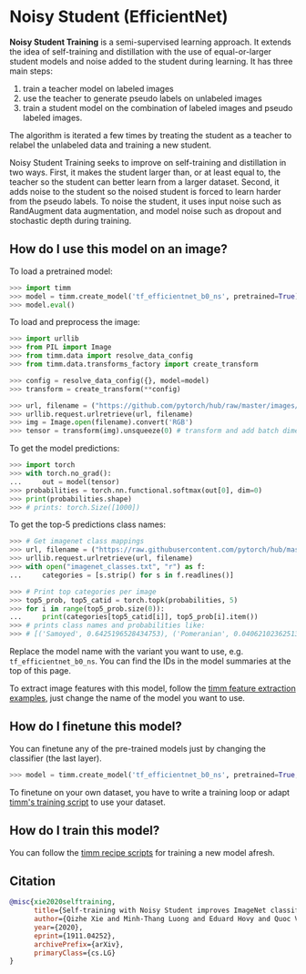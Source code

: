 # Noisy Student (EfficientNet)

**Noisy Student Training** is a semi-supervised learning approach. It extends the idea of self-training
and distillation with the use of equal-or-larger student models and noise added to the student during learning. It has three main steps: 

1. train a teacher model on labeled images
2. use the teacher to generate pseudo labels on unlabeled images
3. train a student model on the combination of labeled images and pseudo labeled images. 

The algorithm is iterated a few times by treating the student as a teacher to relabel the unlabeled data and training a new student.

Noisy Student Training seeks to improve on self-training and distillation in two ways. First, it makes the student larger than, or at least equal to, the teacher so the student can better learn from a larger dataset. Second, it adds noise to the student so the noised student is forced to learn harder from the pseudo labels. To noise the student, it uses input noise such as RandAugment data augmentation, and model noise such as dropout and stochastic depth during training.

## How do I use this model on an image?

To load a pretrained model:

```py
>>> import timm
>>> model = timm.create_model('tf_efficientnet_b0_ns', pretrained=True)
>>> model.eval()
```

To load and preprocess the image:

```py 
>>> import urllib
>>> from PIL import Image
>>> from timm.data import resolve_data_config
>>> from timm.data.transforms_factory import create_transform

>>> config = resolve_data_config({}, model=model)
>>> transform = create_transform(**config)

>>> url, filename = ("https://github.com/pytorch/hub/raw/master/images/dog.jpg", "dog.jpg")
>>> urllib.request.urlretrieve(url, filename)
>>> img = Image.open(filename).convert('RGB')
>>> tensor = transform(img).unsqueeze(0) # transform and add batch dimension
```

To get the model predictions:

```py
>>> import torch
>>> with torch.no_grad():
...     out = model(tensor)
>>> probabilities = torch.nn.functional.softmax(out[0], dim=0)
>>> print(probabilities.shape)
>>> # prints: torch.Size([1000])
```

To get the top-5 predictions class names:

```py
>>> # Get imagenet class mappings
>>> url, filename = ("https://raw.githubusercontent.com/pytorch/hub/master/imagenet_classes.txt", "imagenet_classes.txt")
>>> urllib.request.urlretrieve(url, filename) 
>>> with open("imagenet_classes.txt", "r") as f:
...     categories = [s.strip() for s in f.readlines()]

>>> # Print top categories per image
>>> top5_prob, top5_catid = torch.topk(probabilities, 5)
>>> for i in range(top5_prob.size(0)):
...     print(categories[top5_catid[i]], top5_prob[i].item())
>>> # prints class names and probabilities like:
>>> # [('Samoyed', 0.6425196528434753), ('Pomeranian', 0.04062102362513542), ('keeshond', 0.03186424449086189), ('white wolf', 0.01739676296710968), ('Eskimo dog', 0.011717947199940681)]
```

Replace the model name with the variant you want to use, e.g. `tf_efficientnet_b0_ns`. You can find the IDs in the model summaries at the top of this page.

To extract image features with this model, follow the [timm feature extraction examples](../feature_extraction), just change the name of the model you want to use.

## How do I finetune this model?

You can finetune any of the pre-trained models just by changing the classifier (the last layer).

```py
>>> model = timm.create_model('tf_efficientnet_b0_ns', pretrained=True, num_classes=NUM_FINETUNE_CLASSES)
```
To finetune on your own dataset, you have to write a training loop or adapt [timm's training
script](https://github.com/rwightman/pytorch-image-models/blob/master/train.py) to use your dataset.

## How do I train this model?

You can follow the [timm recipe scripts](../scripts) for training a new model afresh.

## Citation

```BibTeX
@misc{xie2020selftraining,
      title={Self-training with Noisy Student improves ImageNet classification}, 
      author={Qizhe Xie and Minh-Thang Luong and Eduard Hovy and Quoc V. Le},
      year={2020},
      eprint={1911.04252},
      archivePrefix={arXiv},
      primaryClass={cs.LG}
}
```

<!--
Type: model-index
Collections:
- Name: Noisy Student
  Paper:
    Title: Self-training with Noisy Student improves ImageNet classification
    URL: https://paperswithcode.com/paper/self-training-with-noisy-student-improves
Models:
- Name: tf_efficientnet_b0_ns
  In Collection: Noisy Student
  Metadata:
    FLOPs: 488688572
    Parameters: 5290000
    File Size: 21386709
    Architecture:
    - 1x1 Convolution
    - Average Pooling
    - Batch Normalization
    - Convolution
    - Dense Connections
    - Dropout
    - Inverted Residual Block
    - Squeeze-and-Excitation Block
    - Swish
    Tasks:
    - Image Classification
    Training Techniques:
    - AutoAugment
    - FixRes
    - Label Smoothing
    - Noisy Student
    - RMSProp
    - RandAugment
    - Weight Decay
    Training Data:
    - ImageNet
    - JFT-300M
    Training Resources: Cloud TPU v3 Pod
    ID: tf_efficientnet_b0_ns
    LR: 0.128
    Epochs: 700
    Dropout: 0.5
    Crop Pct: '0.875'
    Momentum: 0.9
    Batch Size: 2048
    Image Size: '224'
    Weight Decay: 1.0e-05
    Interpolation: bicubic
    RMSProp Decay: 0.9
    Label Smoothing: 0.1
    BatchNorm Momentum: 0.99
    Stochastic Depth Survival: 0.8
  Code: https://github.com/rwightman/pytorch-image-models/blob/9a25fdf3ad0414b4d66da443fe60ae0aa14edc84/timm/models/efficientnet.py#L1427
  Weights: https://github.com/rwightman/pytorch-image-models/releases/download/v0.1-weights/tf_efficientnet_b0_ns-c0e6a31c.pth
  Results:
  - Task: Image Classification
    Dataset: ImageNet
    Metrics:
      Top 1 Accuracy: 78.66%
      Top 5 Accuracy: 94.37%
- Name: tf_efficientnet_b1_ns
  In Collection: Noisy Student
  Metadata:
    FLOPs: 883633200
    Parameters: 7790000
    File Size: 31516408
    Architecture:
    - 1x1 Convolution
    - Average Pooling
    - Batch Normalization
    - Convolution
    - Dense Connections
    - Dropout
    - Inverted Residual Block
    - Squeeze-and-Excitation Block
    - Swish
    Tasks:
    - Image Classification
    Training Techniques:
    - AutoAugment
    - FixRes
    - Label Smoothing
    - Noisy Student
    - RMSProp
    - RandAugment
    - Weight Decay
    Training Data:
    - ImageNet
    - JFT-300M
    Training Resources: Cloud TPU v3 Pod
    ID: tf_efficientnet_b1_ns
    LR: 0.128
    Epochs: 700
    Dropout: 0.5
    Crop Pct: '0.882'
    Momentum: 0.9
    Batch Size: 2048
    Image Size: '240'
    Weight Decay: 1.0e-05
    Interpolation: bicubic
    RMSProp Decay: 0.9
    Label Smoothing: 0.1
    BatchNorm Momentum: 0.99
    Stochastic Depth Survival: 0.8
  Code: https://github.com/rwightman/pytorch-image-models/blob/9a25fdf3ad0414b4d66da443fe60ae0aa14edc84/timm/models/efficientnet.py#L1437
  Weights: https://github.com/rwightman/pytorch-image-models/releases/download/v0.1-weights/tf_efficientnet_b1_ns-99dd0c41.pth
  Results:
  - Task: Image Classification
    Dataset: ImageNet
    Metrics:
      Top 1 Accuracy: 81.39%
      Top 5 Accuracy: 95.74%
- Name: tf_efficientnet_b2_ns
  In Collection: Noisy Student
  Metadata:
    FLOPs: 1234321170
    Parameters: 9110000
    File Size: 36801803
    Architecture:
    - 1x1 Convolution
    - Average Pooling
    - Batch Normalization
    - Convolution
    - Dense Connections
    - Dropout
    - Inverted Residual Block
    - Squeeze-and-Excitation Block
    - Swish
    Tasks:
    - Image Classification
    Training Techniques:
    - AutoAugment
    - FixRes
    - Label Smoothing
    - Noisy Student
    - RMSProp
    - RandAugment
    - Weight Decay
    Training Data:
    - ImageNet
    - JFT-300M
    Training Resources: Cloud TPU v3 Pod
    ID: tf_efficientnet_b2_ns
    LR: 0.128
    Epochs: 700
    Dropout: 0.5
    Crop Pct: '0.89'
    Momentum: 0.9
    Batch Size: 2048
    Image Size: '260'
    Weight Decay: 1.0e-05
    Interpolation: bicubic
    RMSProp Decay: 0.9
    Label Smoothing: 0.1
    BatchNorm Momentum: 0.99
    Stochastic Depth Survival: 0.8
  Code: https://github.com/rwightman/pytorch-image-models/blob/9a25fdf3ad0414b4d66da443fe60ae0aa14edc84/timm/models/efficientnet.py#L1447
  Weights: https://github.com/rwightman/pytorch-image-models/releases/download/v0.1-weights/tf_efficientnet_b2_ns-00306e48.pth
  Results:
  - Task: Image Classification
    Dataset: ImageNet
    Metrics:
      Top 1 Accuracy: 82.39%
      Top 5 Accuracy: 96.24%
- Name: tf_efficientnet_b3_ns
  In Collection: Noisy Student
  Metadata:
    FLOPs: 2275247568
    Parameters: 12230000
    File Size: 49385734
    Architecture:
    - 1x1 Convolution
    - Average Pooling
    - Batch Normalization
    - Convolution
    - Dense Connections
    - Dropout
    - Inverted Residual Block
    - Squeeze-and-Excitation Block
    - Swish
    Tasks:
    - Image Classification
    Training Techniques:
    - AutoAugment
    - FixRes
    - Label Smoothing
    - Noisy Student
    - RMSProp
    - RandAugment
    - Weight Decay
    Training Data:
    - ImageNet
    - JFT-300M
    Training Resources: Cloud TPU v3 Pod
    ID: tf_efficientnet_b3_ns
    LR: 0.128
    Epochs: 700
    Dropout: 0.5
    Crop Pct: '0.904'
    Momentum: 0.9
    Batch Size: 2048
    Image Size: '300'
    Weight Decay: 1.0e-05
    Interpolation: bicubic
    RMSProp Decay: 0.9
    Label Smoothing: 0.1
    BatchNorm Momentum: 0.99
    Stochastic Depth Survival: 0.8
  Code: https://github.com/rwightman/pytorch-image-models/blob/9a25fdf3ad0414b4d66da443fe60ae0aa14edc84/timm/models/efficientnet.py#L1457
  Weights: https://github.com/rwightman/pytorch-image-models/releases/download/v0.1-weights/tf_efficientnet_b3_ns-9d44bf68.pth
  Results:
  - Task: Image Classification
    Dataset: ImageNet
    Metrics:
      Top 1 Accuracy: 84.04%
      Top 5 Accuracy: 96.91%
- Name: tf_efficientnet_b4_ns
  In Collection: Noisy Student
  Metadata:
    FLOPs: 5749638672
    Parameters: 19340000
    File Size: 77995057
    Architecture:
    - 1x1 Convolution
    - Average Pooling
    - Batch Normalization
    - Convolution
    - Dense Connections
    - Dropout
    - Inverted Residual Block
    - Squeeze-and-Excitation Block
    - Swish
    Tasks:
    - Image Classification
    Training Techniques:
    - AutoAugment
    - FixRes
    - Label Smoothing
    - Noisy Student
    - RMSProp
    - RandAugment
    - Weight Decay
    Training Data:
    - ImageNet
    - JFT-300M
    Training Resources: Cloud TPU v3 Pod
    ID: tf_efficientnet_b4_ns
    LR: 0.128
    Epochs: 700
    Dropout: 0.5
    Crop Pct: '0.922'
    Momentum: 0.9
    Batch Size: 2048
    Image Size: '380'
    Weight Decay: 1.0e-05
    Interpolation: bicubic
    RMSProp Decay: 0.9
    Label Smoothing: 0.1
    BatchNorm Momentum: 0.99
    Stochastic Depth Survival: 0.8
  Code: https://github.com/rwightman/pytorch-image-models/blob/9a25fdf3ad0414b4d66da443fe60ae0aa14edc84/timm/models/efficientnet.py#L1467
  Weights: https://github.com/rwightman/pytorch-image-models/releases/download/v0.1-weights/tf_efficientnet_b4_ns-d6313a46.pth
  Results:
  - Task: Image Classification
    Dataset: ImageNet
    Metrics:
      Top 1 Accuracy: 85.15%
      Top 5 Accuracy: 97.47%
- Name: tf_efficientnet_b5_ns
  In Collection: Noisy Student
  Metadata:
    FLOPs: 13176501888
    Parameters: 30390000
    File Size: 122404944
    Architecture:
    - 1x1 Convolution
    - Average Pooling
    - Batch Normalization
    - Convolution
    - Dense Connections
    - Dropout
    - Inverted Residual Block
    - Squeeze-and-Excitation Block
    - Swish
    Tasks:
    - Image Classification
    Training Techniques:
    - AutoAugment
    - FixRes
    - Label Smoothing
    - Noisy Student
    - RMSProp
    - RandAugment
    - Weight Decay
    Training Data:
    - ImageNet
    - JFT-300M
    Training Resources: Cloud TPU v3 Pod
    ID: tf_efficientnet_b5_ns
    LR: 0.128
    Epochs: 350
    Dropout: 0.5
    Crop Pct: '0.934'
    Momentum: 0.9
    Batch Size: 2048
    Image Size: '456'
    Weight Decay: 1.0e-05
    Interpolation: bicubic
    RMSProp Decay: 0.9
    Label Smoothing: 0.1
    BatchNorm Momentum: 0.99
    Stochastic Depth Survival: 0.8
  Code: https://github.com/rwightman/pytorch-image-models/blob/9a25fdf3ad0414b4d66da443fe60ae0aa14edc84/timm/models/efficientnet.py#L1477
  Weights: https://github.com/rwightman/pytorch-image-models/releases/download/v0.1-weights/tf_efficientnet_b5_ns-6f26d0cf.pth
  Results:
  - Task: Image Classification
    Dataset: ImageNet
    Metrics:
      Top 1 Accuracy: 86.08%
      Top 5 Accuracy: 97.75%
- Name: tf_efficientnet_b6_ns
  In Collection: Noisy Student
  Metadata:
    FLOPs: 24180518488
    Parameters: 43040000
    File Size: 173239537
    Architecture:
    - 1x1 Convolution
    - Average Pooling
    - Batch Normalization
    - Convolution
    - Dense Connections
    - Dropout
    - Inverted Residual Block
    - Squeeze-and-Excitation Block
    - Swish
    Tasks:
    - Image Classification
    Training Techniques:
    - AutoAugment
    - FixRes
    - Label Smoothing
    - Noisy Student
    - RMSProp
    - RandAugment
    - Weight Decay
    Training Data:
    - ImageNet
    - JFT-300M
    Training Resources: Cloud TPU v3 Pod
    ID: tf_efficientnet_b6_ns
    LR: 0.128
    Epochs: 350
    Dropout: 0.5
    Crop Pct: '0.942'
    Momentum: 0.9
    Batch Size: 2048
    Image Size: '528'
    Weight Decay: 1.0e-05
    Interpolation: bicubic
    RMSProp Decay: 0.9
    Label Smoothing: 0.1
    BatchNorm Momentum: 0.99
    Stochastic Depth Survival: 0.8
  Code: https://github.com/rwightman/pytorch-image-models/blob/9a25fdf3ad0414b4d66da443fe60ae0aa14edc84/timm/models/efficientnet.py#L1487
  Weights: https://github.com/rwightman/pytorch-image-models/releases/download/v0.1-weights/tf_efficientnet_b6_ns-51548356.pth
  Results:
  - Task: Image Classification
    Dataset: ImageNet
    Metrics:
      Top 1 Accuracy: 86.45%
      Top 5 Accuracy: 97.88%
- Name: tf_efficientnet_b7_ns
  In Collection: Noisy Student
  Metadata:
    FLOPs: 48205304880
    Parameters: 66349999
    File Size: 266853140
    Architecture:
    - 1x1 Convolution
    - Average Pooling
    - Batch Normalization
    - Convolution
    - Dense Connections
    - Dropout
    - Inverted Residual Block
    - Squeeze-and-Excitation Block
    - Swish
    Tasks:
    - Image Classification
    Training Techniques:
    - AutoAugment
    - FixRes
    - Label Smoothing
    - Noisy Student
    - RMSProp
    - RandAugment
    - Weight Decay
    Training Data:
    - ImageNet
    - JFT-300M
    Training Resources: Cloud TPU v3 Pod
    ID: tf_efficientnet_b7_ns
    LR: 0.128
    Epochs: 350
    Dropout: 0.5
    Crop Pct: '0.949'
    Momentum: 0.9
    Batch Size: 2048
    Image Size: '600'
    Weight Decay: 1.0e-05
    Interpolation: bicubic
    RMSProp Decay: 0.9
    Label Smoothing: 0.1
    BatchNorm Momentum: 0.99
    Stochastic Depth Survival: 0.8
  Code: https://github.com/rwightman/pytorch-image-models/blob/9a25fdf3ad0414b4d66da443fe60ae0aa14edc84/timm/models/efficientnet.py#L1498
  Weights: https://github.com/rwightman/pytorch-image-models/releases/download/v0.1-weights/tf_efficientnet_b7_ns-1dbc32de.pth
  Results:
  - Task: Image Classification
    Dataset: ImageNet
    Metrics:
      Top 1 Accuracy: 86.83%
      Top 5 Accuracy: 98.08%
- Name: tf_efficientnet_l2_ns
  In Collection: Noisy Student
  Metadata:
    FLOPs: 611646113804
    Parameters: 480310000
    File Size: 1925950424
    Architecture:
    - 1x1 Convolution
    - Average Pooling
    - Batch Normalization
    - Convolution
    - Dense Connections
    - Dropout
    - Inverted Residual Block
    - Squeeze-and-Excitation Block
    - Swish
    Tasks:
    - Image Classification
    Training Techniques:
    - AutoAugment
    - FixRes
    - Label Smoothing
    - Noisy Student
    - RMSProp
    - RandAugment
    - Weight Decay
    Training Data:
    - ImageNet
    - JFT-300M
    Training Resources: Cloud TPU v3 Pod
    Training Time: 6 days
    ID: tf_efficientnet_l2_ns
    LR: 0.128
    Epochs: 350
    Dropout: 0.5
    Crop Pct: '0.96'
    Momentum: 0.9
    Batch Size: 2048
    Image Size: '800'
    Weight Decay: 1.0e-05
    Interpolation: bicubic
    RMSProp Decay: 0.9
    Label Smoothing: 0.1
    BatchNorm Momentum: 0.99
    Stochastic Depth Survival: 0.8
  Code: https://github.com/rwightman/pytorch-image-models/blob/9a25fdf3ad0414b4d66da443fe60ae0aa14edc84/timm/models/efficientnet.py#L1520
  Weights: https://github.com/rwightman/pytorch-image-models/releases/download/v0.1-weights/tf_efficientnet_l2_ns-df73bb44.pth
  Results:
  - Task: Image Classification
    Dataset: ImageNet
    Metrics:
      Top 1 Accuracy: 88.35%
      Top 5 Accuracy: 98.66%
-->